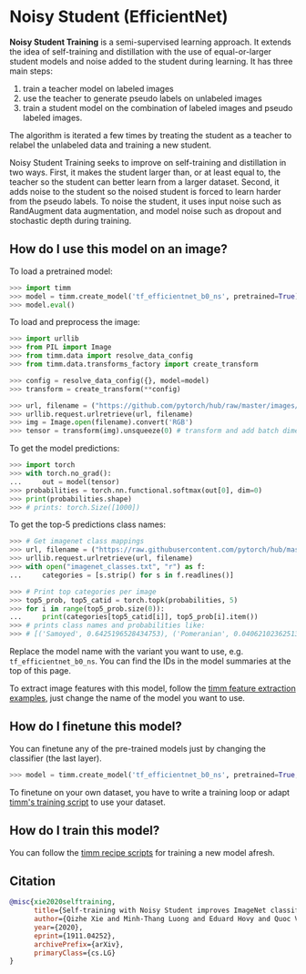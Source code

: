 # Noisy Student (EfficientNet)

**Noisy Student Training** is a semi-supervised learning approach. It extends the idea of self-training
and distillation with the use of equal-or-larger student models and noise added to the student during learning. It has three main steps: 

1. train a teacher model on labeled images
2. use the teacher to generate pseudo labels on unlabeled images
3. train a student model on the combination of labeled images and pseudo labeled images. 

The algorithm is iterated a few times by treating the student as a teacher to relabel the unlabeled data and training a new student.

Noisy Student Training seeks to improve on self-training and distillation in two ways. First, it makes the student larger than, or at least equal to, the teacher so the student can better learn from a larger dataset. Second, it adds noise to the student so the noised student is forced to learn harder from the pseudo labels. To noise the student, it uses input noise such as RandAugment data augmentation, and model noise such as dropout and stochastic depth during training.

## How do I use this model on an image?

To load a pretrained model:

```py
>>> import timm
>>> model = timm.create_model('tf_efficientnet_b0_ns', pretrained=True)
>>> model.eval()
```

To load and preprocess the image:

```py 
>>> import urllib
>>> from PIL import Image
>>> from timm.data import resolve_data_config
>>> from timm.data.transforms_factory import create_transform

>>> config = resolve_data_config({}, model=model)
>>> transform = create_transform(**config)

>>> url, filename = ("https://github.com/pytorch/hub/raw/master/images/dog.jpg", "dog.jpg")
>>> urllib.request.urlretrieve(url, filename)
>>> img = Image.open(filename).convert('RGB')
>>> tensor = transform(img).unsqueeze(0) # transform and add batch dimension
```

To get the model predictions:

```py
>>> import torch
>>> with torch.no_grad():
...     out = model(tensor)
>>> probabilities = torch.nn.functional.softmax(out[0], dim=0)
>>> print(probabilities.shape)
>>> # prints: torch.Size([1000])
```

To get the top-5 predictions class names:

```py
>>> # Get imagenet class mappings
>>> url, filename = ("https://raw.githubusercontent.com/pytorch/hub/master/imagenet_classes.txt", "imagenet_classes.txt")
>>> urllib.request.urlretrieve(url, filename) 
>>> with open("imagenet_classes.txt", "r") as f:
...     categories = [s.strip() for s in f.readlines()]

>>> # Print top categories per image
>>> top5_prob, top5_catid = torch.topk(probabilities, 5)
>>> for i in range(top5_prob.size(0)):
...     print(categories[top5_catid[i]], top5_prob[i].item())
>>> # prints class names and probabilities like:
>>> # [('Samoyed', 0.6425196528434753), ('Pomeranian', 0.04062102362513542), ('keeshond', 0.03186424449086189), ('white wolf', 0.01739676296710968), ('Eskimo dog', 0.011717947199940681)]
```

Replace the model name with the variant you want to use, e.g. `tf_efficientnet_b0_ns`. You can find the IDs in the model summaries at the top of this page.

To extract image features with this model, follow the [timm feature extraction examples](../feature_extraction), just change the name of the model you want to use.

## How do I finetune this model?

You can finetune any of the pre-trained models just by changing the classifier (the last layer).

```py
>>> model = timm.create_model('tf_efficientnet_b0_ns', pretrained=True, num_classes=NUM_FINETUNE_CLASSES)
```
To finetune on your own dataset, you have to write a training loop or adapt [timm's training
script](https://github.com/rwightman/pytorch-image-models/blob/master/train.py) to use your dataset.

## How do I train this model?

You can follow the [timm recipe scripts](../scripts) for training a new model afresh.

## Citation

```BibTeX
@misc{xie2020selftraining,
      title={Self-training with Noisy Student improves ImageNet classification}, 
      author={Qizhe Xie and Minh-Thang Luong and Eduard Hovy and Quoc V. Le},
      year={2020},
      eprint={1911.04252},
      archivePrefix={arXiv},
      primaryClass={cs.LG}
}
```

<!--
Type: model-index
Collections:
- Name: Noisy Student
  Paper:
    Title: Self-training with Noisy Student improves ImageNet classification
    URL: https://paperswithcode.com/paper/self-training-with-noisy-student-improves
Models:
- Name: tf_efficientnet_b0_ns
  In Collection: Noisy Student
  Metadata:
    FLOPs: 488688572
    Parameters: 5290000
    File Size: 21386709
    Architecture:
    - 1x1 Convolution
    - Average Pooling
    - Batch Normalization
    - Convolution
    - Dense Connections
    - Dropout
    - Inverted Residual Block
    - Squeeze-and-Excitation Block
    - Swish
    Tasks:
    - Image Classification
    Training Techniques:
    - AutoAugment
    - FixRes
    - Label Smoothing
    - Noisy Student
    - RMSProp
    - RandAugment
    - Weight Decay
    Training Data:
    - ImageNet
    - JFT-300M
    Training Resources: Cloud TPU v3 Pod
    ID: tf_efficientnet_b0_ns
    LR: 0.128
    Epochs: 700
    Dropout: 0.5
    Crop Pct: '0.875'
    Momentum: 0.9
    Batch Size: 2048
    Image Size: '224'
    Weight Decay: 1.0e-05
    Interpolation: bicubic
    RMSProp Decay: 0.9
    Label Smoothing: 0.1
    BatchNorm Momentum: 0.99
    Stochastic Depth Survival: 0.8
  Code: https://github.com/rwightman/pytorch-image-models/blob/9a25fdf3ad0414b4d66da443fe60ae0aa14edc84/timm/models/efficientnet.py#L1427
  Weights: https://github.com/rwightman/pytorch-image-models/releases/download/v0.1-weights/tf_efficientnet_b0_ns-c0e6a31c.pth
  Results:
  - Task: Image Classification
    Dataset: ImageNet
    Metrics:
      Top 1 Accuracy: 78.66%
      Top 5 Accuracy: 94.37%
- Name: tf_efficientnet_b1_ns
  In Collection: Noisy Student
  Metadata:
    FLOPs: 883633200
    Parameters: 7790000
    File Size: 31516408
    Architecture:
    - 1x1 Convolution
    - Average Pooling
    - Batch Normalization
    - Convolution
    - Dense Connections
    - Dropout
    - Inverted Residual Block
    - Squeeze-and-Excitation Block
    - Swish
    Tasks:
    - Image Classification
    Training Techniques:
    - AutoAugment
    - FixRes
    - Label Smoothing
    - Noisy Student
    - RMSProp
    - RandAugment
    - Weight Decay
    Training Data:
    - ImageNet
    - JFT-300M
    Training Resources: Cloud TPU v3 Pod
    ID: tf_efficientnet_b1_ns
    LR: 0.128
    Epochs: 700
    Dropout: 0.5
    Crop Pct: '0.882'
    Momentum: 0.9
    Batch Size: 2048
    Image Size: '240'
    Weight Decay: 1.0e-05
    Interpolation: bicubic
    RMSProp Decay: 0.9
    Label Smoothing: 0.1
    BatchNorm Momentum: 0.99
    Stochastic Depth Survival: 0.8
  Code: https://github.com/rwightman/pytorch-image-models/blob/9a25fdf3ad0414b4d66da443fe60ae0aa14edc84/timm/models/efficientnet.py#L1437
  Weights: https://github.com/rwightman/pytorch-image-models/releases/download/v0.1-weights/tf_efficientnet_b1_ns-99dd0c41.pth
  Results:
  - Task: Image Classification
    Dataset: ImageNet
    Metrics:
      Top 1 Accuracy: 81.39%
      Top 5 Accuracy: 95.74%
- Name: tf_efficientnet_b2_ns
  In Collection: Noisy Student
  Metadata:
    FLOPs: 1234321170
    Parameters: 9110000
    File Size: 36801803
    Architecture:
    - 1x1 Convolution
    - Average Pooling
    - Batch Normalization
    - Convolution
    - Dense Connections
    - Dropout
    - Inverted Residual Block
    - Squeeze-and-Excitation Block
    - Swish
    Tasks:
    - Image Classification
    Training Techniques:
    - AutoAugment
    - FixRes
    - Label Smoothing
    - Noisy Student
    - RMSProp
    - RandAugment
    - Weight Decay
    Training Data:
    - ImageNet
    - JFT-300M
    Training Resources: Cloud TPU v3 Pod
    ID: tf_efficientnet_b2_ns
    LR: 0.128
    Epochs: 700
    Dropout: 0.5
    Crop Pct: '0.89'
    Momentum: 0.9
    Batch Size: 2048
    Image Size: '260'
    Weight Decay: 1.0e-05
    Interpolation: bicubic
    RMSProp Decay: 0.9
    Label Smoothing: 0.1
    BatchNorm Momentum: 0.99
    Stochastic Depth Survival: 0.8
  Code: https://github.com/rwightman/pytorch-image-models/blob/9a25fdf3ad0414b4d66da443fe60ae0aa14edc84/timm/models/efficientnet.py#L1447
  Weights: https://github.com/rwightman/pytorch-image-models/releases/download/v0.1-weights/tf_efficientnet_b2_ns-00306e48.pth
  Results:
  - Task: Image Classification
    Dataset: ImageNet
    Metrics:
      Top 1 Accuracy: 82.39%
      Top 5 Accuracy: 96.24%
- Name: tf_efficientnet_b3_ns
  In Collection: Noisy Student
  Metadata:
    FLOPs: 2275247568
    Parameters: 12230000
    File Size: 49385734
    Architecture:
    - 1x1 Convolution
    - Average Pooling
    - Batch Normalization
    - Convolution
    - Dense Connections
    - Dropout
    - Inverted Residual Block
    - Squeeze-and-Excitation Block
    - Swish
    Tasks:
    - Image Classification
    Training Techniques:
    - AutoAugment
    - FixRes
    - Label Smoothing
    - Noisy Student
    - RMSProp
    - RandAugment
    - Weight Decay
    Training Data:
    - ImageNet
    - JFT-300M
    Training Resources: Cloud TPU v3 Pod
    ID: tf_efficientnet_b3_ns
    LR: 0.128
    Epochs: 700
    Dropout: 0.5
    Crop Pct: '0.904'
    Momentum: 0.9
    Batch Size: 2048
    Image Size: '300'
    Weight Decay: 1.0e-05
    Interpolation: bicubic
    RMSProp Decay: 0.9
    Label Smoothing: 0.1
    BatchNorm Momentum: 0.99
    Stochastic Depth Survival: 0.8
  Code: https://github.com/rwightman/pytorch-image-models/blob/9a25fdf3ad0414b4d66da443fe60ae0aa14edc84/timm/models/efficientnet.py#L1457
  Weights: https://github.com/rwightman/pytorch-image-models/releases/download/v0.1-weights/tf_efficientnet_b3_ns-9d44bf68.pth
  Results:
  - Task: Image Classification
    Dataset: ImageNet
    Metrics:
      Top 1 Accuracy: 84.04%
      Top 5 Accuracy: 96.91%
- Name: tf_efficientnet_b4_ns
  In Collection: Noisy Student
  Metadata:
    FLOPs: 5749638672
    Parameters: 19340000
    File Size: 77995057
    Architecture:
    - 1x1 Convolution
    - Average Pooling
    - Batch Normalization
    - Convolution
    - Dense Connections
    - Dropout
    - Inverted Residual Block
    - Squeeze-and-Excitation Block
    - Swish
    Tasks:
    - Image Classification
    Training Techniques:
    - AutoAugment
    - FixRes
    - Label Smoothing
    - Noisy Student
    - RMSProp
    - RandAugment
    - Weight Decay
    Training Data:
    - ImageNet
    - JFT-300M
    Training Resources: Cloud TPU v3 Pod
    ID: tf_efficientnet_b4_ns
    LR: 0.128
    Epochs: 700
    Dropout: 0.5
    Crop Pct: '0.922'
    Momentum: 0.9
    Batch Size: 2048
    Image Size: '380'
    Weight Decay: 1.0e-05
    Interpolation: bicubic
    RMSProp Decay: 0.9
    Label Smoothing: 0.1
    BatchNorm Momentum: 0.99
    Stochastic Depth Survival: 0.8
  Code: https://github.com/rwightman/pytorch-image-models/blob/9a25fdf3ad0414b4d66da443fe60ae0aa14edc84/timm/models/efficientnet.py#L1467
  Weights: https://github.com/rwightman/pytorch-image-models/releases/download/v0.1-weights/tf_efficientnet_b4_ns-d6313a46.pth
  Results:
  - Task: Image Classification
    Dataset: ImageNet
    Metrics:
      Top 1 Accuracy: 85.15%
      Top 5 Accuracy: 97.47%
- Name: tf_efficientnet_b5_ns
  In Collection: Noisy Student
  Metadata:
    FLOPs: 13176501888
    Parameters: 30390000
    File Size: 122404944
    Architecture:
    - 1x1 Convolution
    - Average Pooling
    - Batch Normalization
    - Convolution
    - Dense Connections
    - Dropout
    - Inverted Residual Block
    - Squeeze-and-Excitation Block
    - Swish
    Tasks:
    - Image Classification
    Training Techniques:
    - AutoAugment
    - FixRes
    - Label Smoothing
    - Noisy Student
    - RMSProp
    - RandAugment
    - Weight Decay
    Training Data:
    - ImageNet
    - JFT-300M
    Training Resources: Cloud TPU v3 Pod
    ID: tf_efficientnet_b5_ns
    LR: 0.128
    Epochs: 350
    Dropout: 0.5
    Crop Pct: '0.934'
    Momentum: 0.9
    Batch Size: 2048
    Image Size: '456'
    Weight Decay: 1.0e-05
    Interpolation: bicubic
    RMSProp Decay: 0.9
    Label Smoothing: 0.1
    BatchNorm Momentum: 0.99
    Stochastic Depth Survival: 0.8
  Code: https://github.com/rwightman/pytorch-image-models/blob/9a25fdf3ad0414b4d66da443fe60ae0aa14edc84/timm/models/efficientnet.py#L1477
  Weights: https://github.com/rwightman/pytorch-image-models/releases/download/v0.1-weights/tf_efficientnet_b5_ns-6f26d0cf.pth
  Results:
  - Task: Image Classification
    Dataset: ImageNet
    Metrics:
      Top 1 Accuracy: 86.08%
      Top 5 Accuracy: 97.75%
- Name: tf_efficientnet_b6_ns
  In Collection: Noisy Student
  Metadata:
    FLOPs: 24180518488
    Parameters: 43040000
    File Size: 173239537
    Architecture:
    - 1x1 Convolution
    - Average Pooling
    - Batch Normalization
    - Convolution
    - Dense Connections
    - Dropout
    - Inverted Residual Block
    - Squeeze-and-Excitation Block
    - Swish
    Tasks:
    - Image Classification
    Training Techniques:
    - AutoAugment
    - FixRes
    - Label Smoothing
    - Noisy Student
    - RMSProp
    - RandAugment
    - Weight Decay
    Training Data:
    - ImageNet
    - JFT-300M
    Training Resources: Cloud TPU v3 Pod
    ID: tf_efficientnet_b6_ns
    LR: 0.128
    Epochs: 350
    Dropout: 0.5
    Crop Pct: '0.942'
    Momentum: 0.9
    Batch Size: 2048
    Image Size: '528'
    Weight Decay: 1.0e-05
    Interpolation: bicubic
    RMSProp Decay: 0.9
    Label Smoothing: 0.1
    BatchNorm Momentum: 0.99
    Stochastic Depth Survival: 0.8
  Code: https://github.com/rwightman/pytorch-image-models/blob/9a25fdf3ad0414b4d66da443fe60ae0aa14edc84/timm/models/efficientnet.py#L1487
  Weights: https://github.com/rwightman/pytorch-image-models/releases/download/v0.1-weights/tf_efficientnet_b6_ns-51548356.pth
  Results:
  - Task: Image Classification
    Dataset: ImageNet
    Metrics:
      Top 1 Accuracy: 86.45%
      Top 5 Accuracy: 97.88%
- Name: tf_efficientnet_b7_ns
  In Collection: Noisy Student
  Metadata:
    FLOPs: 48205304880
    Parameters: 66349999
    File Size: 266853140
    Architecture:
    - 1x1 Convolution
    - Average Pooling
    - Batch Normalization
    - Convolution
    - Dense Connections
    - Dropout
    - Inverted Residual Block
    - Squeeze-and-Excitation Block
    - Swish
    Tasks:
    - Image Classification
    Training Techniques:
    - AutoAugment
    - FixRes
    - Label Smoothing
    - Noisy Student
    - RMSProp
    - RandAugment
    - Weight Decay
    Training Data:
    - ImageNet
    - JFT-300M
    Training Resources: Cloud TPU v3 Pod
    ID: tf_efficientnet_b7_ns
    LR: 0.128
    Epochs: 350
    Dropout: 0.5
    Crop Pct: '0.949'
    Momentum: 0.9
    Batch Size: 2048
    Image Size: '600'
    Weight Decay: 1.0e-05
    Interpolation: bicubic
    RMSProp Decay: 0.9
    Label Smoothing: 0.1
    BatchNorm Momentum: 0.99
    Stochastic Depth Survival: 0.8
  Code: https://github.com/rwightman/pytorch-image-models/blob/9a25fdf3ad0414b4d66da443fe60ae0aa14edc84/timm/models/efficientnet.py#L1498
  Weights: https://github.com/rwightman/pytorch-image-models/releases/download/v0.1-weights/tf_efficientnet_b7_ns-1dbc32de.pth
  Results:
  - Task: Image Classification
    Dataset: ImageNet
    Metrics:
      Top 1 Accuracy: 86.83%
      Top 5 Accuracy: 98.08%
- Name: tf_efficientnet_l2_ns
  In Collection: Noisy Student
  Metadata:
    FLOPs: 611646113804
    Parameters: 480310000
    File Size: 1925950424
    Architecture:
    - 1x1 Convolution
    - Average Pooling
    - Batch Normalization
    - Convolution
    - Dense Connections
    - Dropout
    - Inverted Residual Block
    - Squeeze-and-Excitation Block
    - Swish
    Tasks:
    - Image Classification
    Training Techniques:
    - AutoAugment
    - FixRes
    - Label Smoothing
    - Noisy Student
    - RMSProp
    - RandAugment
    - Weight Decay
    Training Data:
    - ImageNet
    - JFT-300M
    Training Resources: Cloud TPU v3 Pod
    Training Time: 6 days
    ID: tf_efficientnet_l2_ns
    LR: 0.128
    Epochs: 350
    Dropout: 0.5
    Crop Pct: '0.96'
    Momentum: 0.9
    Batch Size: 2048
    Image Size: '800'
    Weight Decay: 1.0e-05
    Interpolation: bicubic
    RMSProp Decay: 0.9
    Label Smoothing: 0.1
    BatchNorm Momentum: 0.99
    Stochastic Depth Survival: 0.8
  Code: https://github.com/rwightman/pytorch-image-models/blob/9a25fdf3ad0414b4d66da443fe60ae0aa14edc84/timm/models/efficientnet.py#L1520
  Weights: https://github.com/rwightman/pytorch-image-models/releases/download/v0.1-weights/tf_efficientnet_l2_ns-df73bb44.pth
  Results:
  - Task: Image Classification
    Dataset: ImageNet
    Metrics:
      Top 1 Accuracy: 88.35%
      Top 5 Accuracy: 98.66%
-->